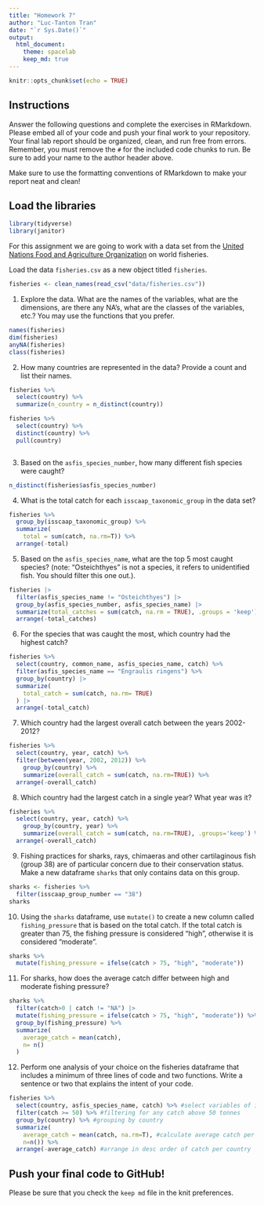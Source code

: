 ```yaml
---
title: "Homework 7"
author: "Luc-Tanton Tran"
date: "`r Sys.Date()`"
output:
  html_document: 
    theme: spacelab
    keep_md: true
---
```


```r
knitr::opts_chunk$set(echo = TRUE)
```

## Instructions
Answer the following questions and complete the exercises in RMarkdown. Please embed all of your code and push your final work to your repository. Your final lab report should be organized, clean, and run free from errors. Remember, you must remove the `#` for the included code chunks to run. Be sure to add your name to the author header above.  

Make sure to use the formatting conventions of RMarkdown to make your report neat and clean!  

## Load the libraries
```r
library(tidyverse)
library(janitor)
```

For this assignment we are going to work with a data set from the [United Nations Food and Agriculture Organization](http://www.fao.org/about/en/) on world fisheries.

Load the data `fisheries.csv` as a new object titled `fisheries`.
```r
fisheries <- clean_names(read_csv("data/fisheries.csv"))
```

1. Explore the data. What are the names of the variables, what are the dimensions, are there any NA's, what are the classes of the variables, etc.? You may use the functions that you prefer.
```r
names(fisheries)
dim(fisheries)
anyNA(fisheries)
class(fisheries)
```

2. How many countries are represented in the data? Provide a count and list their names.
```r
fisheries %>% 
  select(country) %>% 
  summarize(n_country = n_distinct(country))

fisheries %>% 
  select(country) %>% 
  distinct(country) %>% 
  pull(country)
```

```r

```

3. Based on the `asfis_species_number`, how many different fish species were caught?
```r
n_distinct(fisheries$asfis_species_number)
```

4. What is the total catch for each `isscaap_taxonomic_group` in the data set?
```r
fisheries %>% 
  group_by(isscaap_taxonomic_group) %>% 
  summarize(
    total = sum(catch, na.rm=T)) %>% 
  arrange(-total)
```

5. Based on the `asfis_species_name`, what are the top 5 most caught species? (note: "Osteichthyes" is not a species, it refers to unidentified fish. You should filter this one out.).
```r
fisheries |> 
  filter(asfis_species_name != "Osteichthyes") |> 
  group_by(asfis_species_number, asfis_species_name) |> 
  summarize(total_catches = sum(catch, na.rm = TRUE), .groups = 'keep') |> 
  arrange(-total_catches)
```

6. For the species that was caught the most, which country had the highest catch?
```r
fisheries %>% 
  select(country, common_name, asfis_species_name, catch) %>% 
  filter(asfis_species_name == "Engraulis ringens") %>% 
  group_by(country) |> 
  summarize(
    total_catch = sum(catch, na.rm= TRUE)
  ) |> 
  arrange(-total_catch)
```

7. Which country had the largest overall catch between the years 2002-2012?
```r
fisheries %>% 
  select(country, year, catch) %>% 
  filter(between(year, 2002, 2012)) %>%
    group_by(country) %>% 
    summarize(overall_catch = sum(catch, na.rm=TRUE)) %>% 
  arrange(-overall_catch)
```

8. Which country had the largest catch in a single year? What year was it? 
```r
fisheries %>% 
  select(country, year, catch) %>% 
    group_by(country, year) %>% 
    summarize(overall_catch = sum(catch, na.rm=TRUE), .groups='keep') %>% 
  arrange(-overall_catch)
```

9. Fishing practices for sharks, rays, chimaeras and other cartilaginous fish (group 38) are of particular concern due to their conservation status. Make a new dataframe `sharks` that only contains data on this group. 
```r
sharks <- fisheries %>% 
  filter(isscaap_group_number == "38")
sharks
```

10. Using the `sharks` dataframe, use `mutate()` to create a new column called `fishing_pressure` that is based on the total catch. If the total catch is greater than 75, the fishing pressure is considered "high", otherwise it is considered "moderate".
```r
sharks %>% 
  mutate(fishing_pressure = ifelse(catch > 75, "high", "moderate"))
```

11. For sharks, how does the average catch differ between high and moderate fishing pressure?
```r
sharks %>% 
  filter(catch>0 | catch != "NA") |> 
  mutate(fishing_pressure = ifelse(catch > 75, "high", "moderate")) %>% 
  group_by(fishing_pressure) %>% 
  summarize(
    average_catch = mean(catch),
    n= n()
  )
```

12. Perform one analysis of your choice on the fisheries dataframe that includes a minimum of three lines of code and two functions. Write a sentence or two that explains the intent of your code.
```r
fisheries %>% 
  select(country, asfis_species_name, catch) %>% #select variables of interest
  filter(catch >= 50) %>% #filtering for any catch above 50 tonnes
  group_by(country) %>% #grouping by country
  summarize(
    average_catch = mean(catch, na.rm=T), #calculate average catch per country
    n=n()) %>% 
  arrange(-average_catch) #arrange in desc order of catch per country
```

## Push your final code to GitHub!
Please be sure that you check the `keep md` file in the knit preferences.   